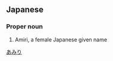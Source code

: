==Japanese==
{{ja-kanjitab|吾|実|理}}

===Proper noun===
{{ja-pos|proper|あみり}}
# Amiri, a female Japanese given name

[[Category:Japanese female given names|あみり]]